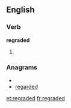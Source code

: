 ==English==

===Verb===
'''regraded'''

# {{present participle of|[[regrade]]}}

===Anagrams===
* {{alphagram|addeegrr}}
* [[regarded#English|regarded]]

[[et:regraded]]
[[fr:regraded]]